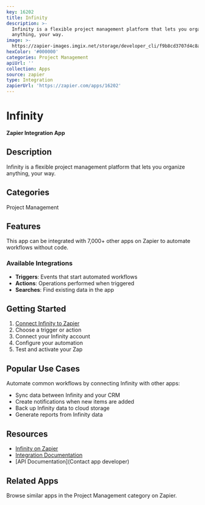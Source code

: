 ```yaml
---
key: 16202
title: Infinity
description: >-
  Infinity is a flexible project management platform that lets you organize
  anything, your way.
image: >-
  https://zapier-images.imgix.net/storage/developer_cli/f9b8cd3707d4c8a3026cd7d9e3fd24bd.png?auto=format%2Ccompress&ixlib=python-3.0.0&q=50
hexColor: '#000000'
categories: Project Management
apiUrl: ''
collection: Apps
source: zapier
type: Integration
zapierUrl: 'https://zapier.com/apps/16202'
---
```

# Infinity

**Zapier Integration App**

## Description

Infinity is a flexible project management platform that lets you organize anything, your way.

## Categories

Project Management

## Features

This app can be integrated with 7,000+ other apps on Zapier to automate workflows without code.

### Available Integrations

- **Triggers**: Events that start automated workflows
- **Actions**: Operations performed when triggered
- **Searches**: Find existing data in the app

## Getting Started

1. [Connect Infinity to Zapier](https://zapier.com/apps/16202)
2. Choose a trigger or action
3. Connect your Infinity account
4. Configure your automation
5. Test and activate your Zap

## Popular Use Cases

Automate common workflows by connecting Infinity with other apps:

- Sync data between Infinity and your CRM
- Create notifications when new items are added
- Back up Infinity data to cloud storage
- Generate reports from Infinity data

## Resources

- [Infinity on Zapier](https://zapier.com/apps/16202)
- [Integration Documentation](https://zapier.com/apps/16202/integrations)
- [API Documentation](Contact app developer)

## Related Apps

Browse similar apps in the Project Management category on Zapier.
